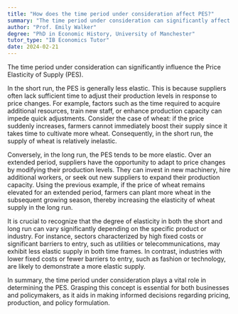 ```yaml
---
title: "How does the time period under consideration affect PES?"
summary: "The time period under consideration can significantly affect the Price Elasticity of Supply (PES)."
author: "Prof. Emily Walker"
degree: "PhD in Economic History, University of Manchester"
tutor_type: "IB Economics Tutor"
date: 2024-02-21
---
```


The time period under consideration can significantly influence the Price Elasticity of Supply (PES).

In the short run, the PES is generally less elastic. This is because suppliers often lack sufficient time to adjust their production levels in response to price changes. For example, factors such as the time required to acquire additional resources, train new staff, or enhance production capacity can impede quick adjustments. Consider the case of wheat: if the price suddenly increases, farmers cannot immediately boost their supply since it takes time to cultivate more wheat. Consequently, in the short run, the supply of wheat is relatively inelastic.

Conversely, in the long run, the PES tends to be more elastic. Over an extended period, suppliers have the opportunity to adapt to price changes by modifying their production levels. They can invest in new machinery, hire additional workers, or seek out new suppliers to expand their production capacity. Using the previous example, if the price of wheat remains elevated for an extended period, farmers can plant more wheat in the subsequent growing season, thereby increasing the elasticity of wheat supply in the long run.

It is crucial to recognize that the degree of elasticity in both the short and long run can vary significantly depending on the specific product or industry. For instance, sectors characterized by high fixed costs or significant barriers to entry, such as utilities or telecommunications, may exhibit less elastic supply in both time frames. In contrast, industries with lower fixed costs or fewer barriers to entry, such as fashion or technology, are likely to demonstrate a more elastic supply.

In summary, the time period under consideration plays a vital role in determining the PES. Grasping this concept is essential for both businesses and policymakers, as it aids in making informed decisions regarding pricing, production, and policy formulation.
    